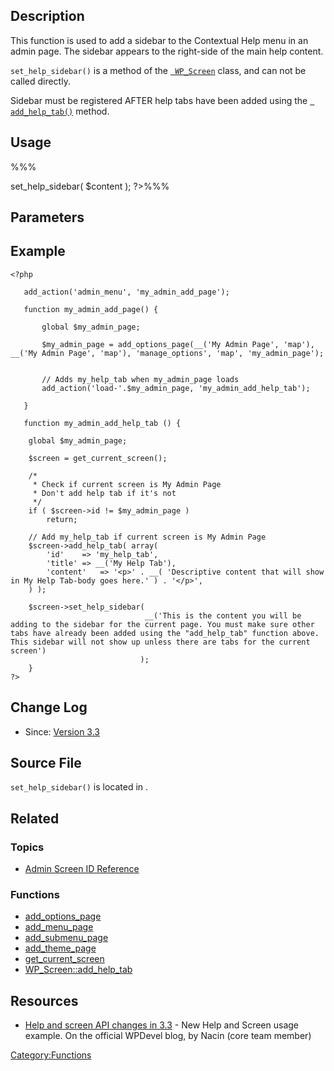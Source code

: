 {{Stub}}

== Description ==

This function is used to add a sidebar to the Contextual Help menu in an admin page. The sidebar appears to the right-side of the main help content.

<tt>set_help_sidebar()</tt> is a method of the <tt>[[Class_Reference/WP_Screen | WP_Screen]]</tt> class, and can not be called directly.

Sidebar must be registered AFTER help tabs have been added using the <tt>[[Class_Reference/WP_Screen/add_help_tab | add_help_tab()]]</tt> method.

== Usage ==

%%%<?php
$screen = get_current_screen();
$screen->set_help_sidebar( $content );
?>%%%

== Parameters ==

{{Parameter|$content|string|Help sidebar content in plain text or HTML.|optional}}

== Example ==

<pre>
<?php 

   add_action('admin_menu', 'my_admin_add_page');

   function my_admin_add_page() {

       global $my_admin_page;

       $my_admin_page = add_options_page(__('My Admin Page', 'map'), __('My Admin Page', 'map'), 'manage_options', 'map', 'my_admin_page');


       // Adds my_help_tab when my_admin_page loads
       add_action('load-'.$my_admin_page, 'my_admin_add_help_tab');

   }

   function my_admin_add_help_tab () {

    global $my_admin_page;

    $screen = get_current_screen();

    /*
     * Check if current screen is My Admin Page
     * Don't add help tab if it's not
     */
    if ( $screen->id != $my_admin_page )
        return;

    // Add my_help_tab if current screen is My Admin Page
    $screen->add_help_tab( array(
        'id'	=> 'my_help_tab',
        'title'	=> __('My Help Tab'),
        'content'	=> '<p>' . __( 'Descriptive content that will show in My Help Tab-body goes here.' ) . '</p>',
    ) );

    $screen->set_help_sidebar(
                              __('This is the content you will be adding to the sidebar for the current page. You must make sure other tabs have already been added using the "add_help_tab" function above. This sidebar will not show up unless there are tabs for the current screen')
                             );
    }
?>
</pre>

== Change Log ==

* Since: [[Version 3.3]]

== Source File ==

<tt>set_help_sidebar()</tt> is located in {{Trac|wp-admin/includes/screen.php}}.

== Related ==

=== Topics ===
* [[Plugin_API/Admin_Screen_Reference|Admin Screen ID Reference]]

=== Functions ===

* [[Function Reference/add_options_page|add_options_page]]
* [[Function Reference/add_menu_page|add_menu_page]]
* [[Function Reference/add_submenu_page|add_submenu_page]]
* [[Function Reference/add_theme_page|add_theme_page]]
* [[Function Reference/get_current_screen|get_current_screen]]
* [[Class Reference/WP_Screen/add_help_tab|WP_Screen::add_help_tab]]

== Resources ==
* [http://wpdevel.wordpress.com/2011/12/06/help-and-screen-api-changes-in-3-3/ Help and screen API changes in 3.3] - New Help and Screen usage example. On the official WPDevel blog, by Nacin (core team member) 

[[Category:Functions]]